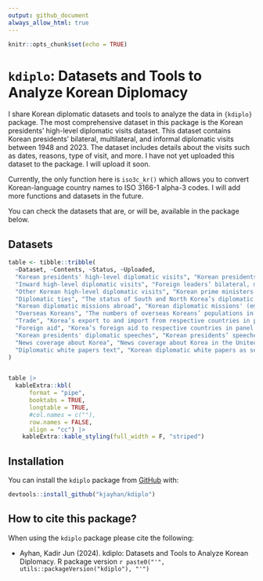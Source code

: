```yaml
---
output: github_document
always_allow_html: true
---
```


```r
knitr::opts_chunk$set(echo = TRUE)
```

# `kdiplo`: Datasets and Tools to Analyze Korean Diplomacy

<!-- badges: start -->

<!-- ## Downloads - GitHub (All Releases)
[![Github All Releases](https://img.shields.io/github/downloads/kjayhan/kdiplo/total)]()  

## Hits
[![HitCount](https://img.shields.io/jsdelivr/gh/hm/kjayhan/kdiplo)]()
[![R-CMD-check](https://github.com/kjayhan/kdiplo/actions/workflows/R-CMD-check.yaml/badge.svg)](https://github.com/kjayhan/kdiplo/actions/workflows/R-CMD-check.yaml) -->
<!-- badges: end -->

I share Korean diplomatic datasets and tools to analyze the data in `{kdiplo}` package. The most comprehensive dataset in this package is the Korean presidents' high-level diplomatic visits dataset. This dataset contains Korean presidents' bilateral, multilateral, and informal diplomatic visits between 1948 and 2023. The dataset includes details about the visits such as dates, reasons, type of visit, and more. I have not yet uploaded this dataset to the package. I will upload it soon.

Currently, the only function here is `iso3c_kr()` which allows you to convert Korean-language country names to ISO 3166-1 alpha-3 codes. I will add more functions and datasets in the future.

You can check the datasets that are, or will be, available in the package below.


## Datasets

```r

table <- tibble::tribble(
  ~Dataset, ~Contents, ~Status, ~Uploaded,
  "Korean presidents' high-level diplomatic visits", "Korean presidents' bilateral, multilateral, and informal diplomatic visits between 1948 and 2023, details about the visits including dates, reasons, type of visit etc.", "Complete", "Coming soon",
  "Inward high-level diplomatic visits", "Foreign leaders’ bilateral, multilateral, and informal diplomatic visits to Korea between 2000 and 2023, details about the visits including dates, the visitor's office and status at home etc.", "Complete", "Coming soon",
  "Other Korean high-level diplomatic visits", "Korean prime ministers and foreign ministers' bilateral, multilateral, and informal diplomatic visits between 2000 and 2023", "Complete", "Coming soon",
  "Diplomatic ties", "The status of South and North Korea’s diplomatic ties with other countries in panel data format", "Complete", "Coming soon",
  "Korean diplomatic missions abroad", "Korean diplomatic missions' (embassies and consulates) geolocations", "Complete", "Coming soon",
  "Overseas Koreans", "The numbers of overseas Koreans’ populations in other countries in panel data format", "Complete", "Coming soon",
  "Trade", "Korea’s export to and import from respective countries in panel data format", "Complete", "Uploaded",
  "Foreign aid", "Korea’s foreign aid to respective countries in panel data format", "Complete", "Coming soon",
  "Korean presidents' diplomatic speeches", "Korean presidents’ speeches in diplomatic meetings in original language of the speech, official translations (if there is any), and make AI translation options based on user inquiry", "Pending funding", "Unavailable",
  "News coverage about Korea", "News coverage about Korea in the United States before, during, and after diplomatic visits", "Pending funding", "Unavailable",
  "Diplomatic white papers text", "Korean diplomatic white papers as searchable text corpus", "Pending funding", "Unavailable"
)


table |> 
  kableExtra::kbl(
      format = "pipe",
      booktabs = TRUE,
      longtable = TRUE,
      #col.names = c(""),
      row.names = FALSE,
      align = "cc") |>
    kableExtra::kable_styling(full_width = F, "striped") 
```


## Installation

You can install the `kdiplo` package from [GitHub](https://github.com/) with:

``` r
devtools::install_github("kjayhan/kdiplo")
```

## How to cite this package?

When using the `kdiplo` package please cite the following:

-   Ayhan, Kadir Jun (2024). kdiplo: Datasets and Tools to Analyze Korean Diplomacy. R package version `r paste0("'", utils::packageVersion("kdiplo"), "'")`

